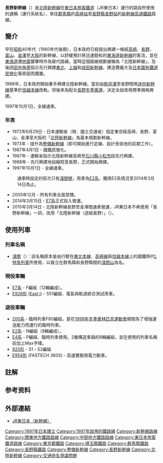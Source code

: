 {{Infobox 鐵道路線
|日文原名=長野新幹線
|平假名=ながのしんかんせん
|羅馬拼音=Nagano Shinkansen
|路線名稱=[[File:JR_logo_(east).svg|35px]] 長野新幹線
|路線顏色=#A070F0
|圖片=Nagano-Shinkansen-Nagano-Station-C5211.jpg
|圖片大小=300px
|圖片說明=[[新幹線E2系電力動車組|E2系]]淺間（長野站）
|所在地={{JPN}}{{flag|東京都}}、{{flag|埼玉縣}}、{{flag|群馬縣}}、{{flag|長野縣}}
|種類=[[高速鐵路|高速鐵路]]（[[新幹線|新幹線]]）
|路線網=
|起點=[[東京站|東京站]]
|終點=[[長野站|長野站]]
|站數=11個（高崎－長野之間6個）
|途經路線=
|通車=1997年10月1日
|擁有者=[[鐵道建設、運輸施設整備支援機構|鐵道建設、運輸施設整備支援機構]]（高崎－長野）
|營運者=[[File:JR_logo_(east).svg|25px]] [[東日本旅客鐵道|東日本旅客鐵道]]（JR東日本）
|車輛基地=
|使用車輛=[[新幹線E2系電力動車組|E2系]]、[[新幹線E7/W7系電力動車組|E7系]]<!--W7系は金沢延伸時に営業運転開始-->
|路線距離=226.0公里（東京－長野）
|軌距=1435毫米
|軌道數量=[[複線鐵路|複線]]
|電氣化方式=[[交流電|交流電]]25,000 [[伏特|V]]、50 [[赫茲|Hz]]<br />（東京－輕井澤）<br />交流電25,000 V、60 Hz<br />（輕井澤－長野）<br />全部皆為[[高架電纜|高架電纜]]
|最大坡度=
|最小曲線半徑=
|閉塞方式=
|保安裝置=
|最高速度=260公里/小時
|路線圖=
}}
'''長野新幹線'''（{{jpn|j=長野新幹線|hg=ながのしんかんせん|rm=Nagano Shinkansen|f=y}}）是[[北陸新幹線|北陸新幹線]]在[[東日本旅客鐵道|東日本旅客鐵道]]（JR東日本）運行的路段所使用的通稱（運行系統名），來往[[群馬縣|群馬縣]]的[[高崎站_(日本)|高崎站]]至[[長野縣|長野縣]][[長野站|長野站]]的[[新幹線|新幹線]][[高速鐵路|高速鐵路]]路線。

== 簡介 ==

早在[[昭和|昭和]]40年代（1960年代後期），日本政府已經提出興建一條經[[高崎市|高崎]]、[[長野市|長野]]、[[富山市|富山]]、[[金澤市|金澤]]至[[大阪市|大阪]]的新幹線，以舒緩預計將迅速飽和的[[東海道新幹線|東海道新幹線]]的客流，並在[[東海道|東海道]]遭[[地震|地震]]襲擊時作為替代路線。當時這個路線規劃被稱為「北陸新幹線」，及後因[[田中角荣|田中角荣]]指示先行興建[[東北新幹線|東北]]、[[上越新幹線|上越]]和[[成田新幹線|成田新幹線]]，建造費龐大及[[國鐵分割民營化|日本國有鐵道民營化]]等原因而擱置。

1988年，日本政府開始著手興建北陸新幹線。當初由[[輕井澤町|輕井澤]]至長野間用[[迷你新幹線|迷你新幹線]]基準於[[信越本線|信越本線]]改軌。但後來為配合[[1998年冬季奥林匹克运动会|長野冬季奧運]]，決定全段改用標準規格興建。

1997年10月1日，全線通車。

=== 年表 ===

<!--部份有關北陸新幹線（長野以西）的歷史亦會在這裏寫出來，當北陸新幹線條目出現時需進行大幅編輯-->

* 1972年6月29日 - 日本運輸省（現．國土交通省）指定東京經高崎、長野、富山、金澤至大阪的「[[北陸新幹線|北陸新幹線]]」為基本規劃新幹線。
* 1973年 - 提升為[[整備新幹線|整備新幹線]]（即可開始進行定線、設計至收地的前期工作）。
* 1987年4月1日 - 國鐵民營化。
* 1987年 - 運輸省指示北陸新幹線高崎至[[石川縣|石川縣]][[小松市|小松市]]段先行興建。
* 1988年 - 先行興建地段縮短至長野，正式開始興建。
* 1997年10月1日 - 全線通車。
:通車時設定的班次只有[[淺間號列車|淺間號]]，用車為[[新幹線E2系電力動車組|E2系]]，獨用E2系情況至2014年3月14日為止。
* 2005年12月 - 所有列車全面禁煙。
* 2014年3月15日 - [[新幹線E7系電力動車組|E7系]]正式投入營運。
* 2015年3月14日 - 北陸新幹線長野至金澤間通車營運，JR東日本不再使用「長野新幹線」一詞，改用「北陸新幹線（途經長野）」（{{jpn|j=北陸新幹線（長野経由）}}）{{efn|根據JR東日本官方繁體中文版路線圖}}。

==使用列車==

===列車名稱===
*[[淺間號列車|淺間]]（{{lang|ja|あさま}}）：該名稱原本是由行駛在[[東北本線|東北本線]]、[[高崎線|高崎線]]與[[信越本線|信越本線]]上的國鐵時代[[L特急列車|L特急列車]]所使用，以聳立在群馬縣和長野縣間的[[淺間山|淺間山]]為名。

===現役車輛===
*[[新幹線E7/W7系電力動車組|E7系]] - F編組（12輛編成）。
*[[新幹線926型高速綜合檢測列車|E926形]] ([[East_i|East i]]) - S51編組、電氣與軌道綜合測試用車。

===退役車輛===
*[[200系|200系]] - 臨時列車F80編組，是在[[1998年冬季奧林匹克運動會|1998年冬季奧林匹克運動會]]期間為了增強運送能力而運行的臨時列車。
*[[E2系|E2系]] - N編組（8輛編成）。
*[[E4系|E4系]] - P編組、臨時列車使用。2層構造車廂的8輛編組，並在使用的列車名稱前加上Max字樣。
*[[925形|925形]] - S1・S2編組
*[[E954形|E954形]] (FASTECH 360S) - 高速實驗用電力動車。

==註解==
{{notelist}}
==参考资料==
{{reflist}}

==外部連結==
*[https://web.archive.org/web/20080522075435/http://www.jreast.co.jp/train/shinkan/ JR東日本（新幹線）]
{{北陸新幹線}}
{{新幹線}}
{{DEFAULTSORT:Nagano-Shinkansen}}
{{Portal bar|日本|日本鐵路|東京|埼玉|群馬|長野|鐵路}}
[[Category:1997年日本建立|Category:1997年日本建立]]
[[Category:1997年啟用的鐵路線|Category:1997年啟用的鐵路線]]
[[Category:新幹線路線|Category:新幹線路線]]
[[Category:關東地方鐵路路線|Category:關東地方鐵路路線]]
[[Category:中部地方鐵路路線|Category:中部地方鐵路路線]]
[[Category:東日本旅客鐵道路線|Category:東日本旅客鐵道路線]]
[[Category:東京都鐵路|Category:東京都鐵路]]
[[Category:埼玉縣鐵路|Category:埼玉縣鐵路]]
[[Category:群馬縣鐵路|Category:群馬縣鐵路]]
[[Category:長野縣鐵路|Category:長野縣鐵路]]
[[Category:整備新幹線|Category:整備新幹線]]
[[Category:長野新幹線|Category:長野新幹線]]
[[Category:北陸新幹線|Category:北陸新幹線]]
[[Category:交通命名爭議問題|Category:交通命名爭議問題]]